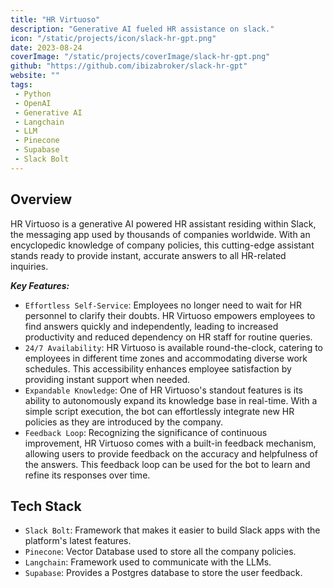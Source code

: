 ```yaml
---
title: "HR Virtuoso"
description: "Generative AI fueled HR assistance on slack."
icon: "/static/projects/icon/slack-hr-gpt.png"
date: 2023-08-24
coverImage: "/static/projects/coverImage/slack-hr-gpt.png"
github: "https://github.com/ibizabroker/slack-hr-gpt"
website: ""
tags: 
 - Python
 - OpenAI
 - Generative AI
 - Langchain
 - LLM
 - Pinecone
 - Supabase
 - Slack Bolt
---
```


## Overview
HR Virtuoso is a generative AI powered HR assistant residing within Slack, the messaging app used by thousands of companies worldwide. With an encyclopedic knowledge of company policies, this cutting-edge assistant stands ready to provide instant, accurate answers to all HR-related inquiries.

***Key Features:***
- `Effortless Self-Service`: Employees no longer need to wait for HR personnel to clarify their doubts. HR Virtuoso empowers employees to find answers quickly and independently, leading to increased productivity and reduced dependency on HR staff for routine queries.
- `24/7 Availability`: HR Virtuoso is available round-the-clock, catering to employees in different time zones and accommodating diverse work schedules. This accessibility enhances employee satisfaction by providing instant support when needed.
- `Expandable Knowledge`: One of HR Virtuoso's standout features is its ability to autonomously expand its knowledge base in real-time. With a simple script execution, the bot can effortlessly integrate new HR policies as they are introduced by the company.
- `Feedback Loop`: Recognizing the significance of continuous improvement, HR Virtuoso comes with a built-in feedback mechanism, allowing users to provide feedback on the accuracy and helpfulness of the answers. This feedback loop can be used for the bot to learn and refine its responses over time.

## Tech Stack
- `Slack Bolt`: Framework that makes it easier to build Slack apps with the platform's latest features.
- `Pinecone`: Vector Database used to store all the company policies.
- `Langchain`: Framework used to communicate with the LLMs.
- `Supabase`: Provides a Postgres database to store the user feedback.